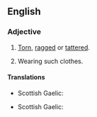 ==English==

===Adjective===
{{en-adj|er}}

# {{context|of clothing|lang=en}} [[torn|Torn]], [[ragged]] or [[tattered]].
# {{context|of a person|lang=en}} Wearing such clothes.

====Translations====
{{trans-top|of ragged clothing}}
* Scottish Gaelic: {{t|gd|piullach}}
{{trans-mid}}
{{trans-bottom}}

{{trans-top|of a person wearing ragged clothes}}
* Scottish Gaelic: {{t|gd|piullach}}
{{trans-mid}}
{{trans-bottom}}